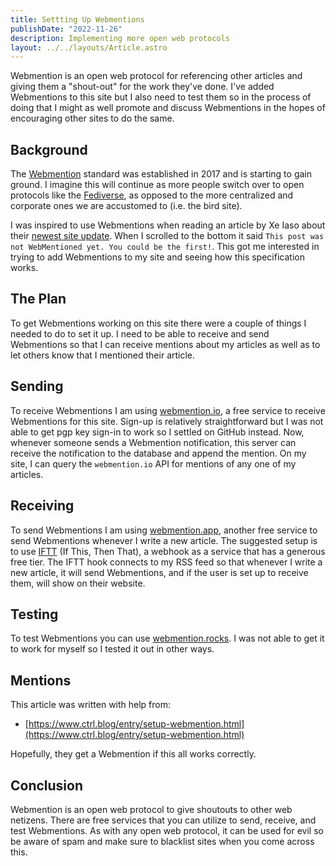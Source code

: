 ```yaml
---
title: Settting Up Webmentions
publishDate: "2022-11-26"
description: Implementing more open web protocols
layout: ../../layouts/Article.astro
---
```


Webmention is an open web protocol for referencing other articles and giving them a "shout-out" for the work they've done. I've added Webmentions to this site but I also need to test them so in the process of doing that I might as well promote and discuss Webmentions in the hopes of encouraging other sites to do the same.

## Background

The [Webmention](https://www.w3.org/TR/webmention/) standard was established in 2017 and is starting to gain ground. I imagine this will continue as more people switch over to open protocols like the [Fediverse](https://www.fediverse.to/), as opposed to the more centralized and corporate ones we are accustomed to (i.e. the bird site).

I was inspired to use Webmentions when reading an article by Xe Iaso about their [newest site update](https://xeiaso.net/blog/site-update-v3). When I scrolled to the bottom it said `This post was not WebMentioned yet. You could be the first!`. This got me interested in trying to add Webmentions to my site and seeing how this specification works.

## The Plan

To get Webmentions working on this site there were a couple of things I needed to do to set it up. I need to be able to receive and send Webmentions so that I can receive mentions about my articles as well as to let others know that I mentioned their article.

## Sending

To receive Webmentions I am using [webmention.io](https://webmention.io/), a free service to receive Webmentions for this site. Sign-up is relatively straightforward but I was not able to get pgp key sign-in to work so I settled on GitHub instead. Now, whenever someone sends a Webmention notification, this server can receive the notification to the database and append the mention. On my site, I can query the `webmention.io` API for mentions of any one of my articles.

## Receiving

To send Webmentions I am using [webmention.app](https://webmention.app/), another free service to send Webmentions whenever I write a new article. The suggested setup is to use [IFTT](https://ifttt.com) (If This, Then That), a webhook as a service that has a generous free tier. The IFTT hook connects to my RSS feed so that whenever I write a new article, it will send Webmentions, and if the user is set up to receive them, will show on their website.

## Testing

To test Webmentions you can use [webmention.rocks](https://webmention.rocks/). I was not able to get it to work for myself so I tested it out in other ways.

## Mentions

This article was written with help from:

- [https://www.ctrl.blog/entry/setup-webmention.html](https://www.ctrl.blog/entry/setup-webmention.html)

Hopefully, they get a Webmention if this all works correctly.

## Conclusion

Webmention is an open web protocol to give shoutouts to other web netizens. There are free services that you can utilize to send, receive, and test Webmentions. As with any open web protocol, it can be used for evil so be aware of spam and make sure to blacklist sites when you come across this.
